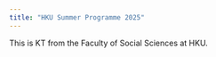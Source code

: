 ---
title: "HKU Summer Programme 2025"
---

This is KT from the Faculty of Social Sciences at HKU.


